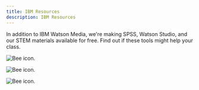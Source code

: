 ```yaml
---
title: IBM Resources
description: IBM Resources
---
```


<PageDescription>

In addition to IBM Watson Media, we're making SPSS, Watson Studio, and our STEM materials available for free. Find out if these tools might help your class.

</PageDescription>

<Row className="resource-card-group">
<Column colMd={4} colLg={4} noGutterSm>
    <ResourceCard
      subTitle="IBM SPSS Statistics"
      actionIcon="launch"
      aspectRatio="2:1"
      href="https://www.ibm.com/products/spss-statistics?p1=Search&p4=p50715561164&p5=e&cm_mmc=Search_Google-_-1S_1S-_-WW_NA-_-spss_e&cm_mmca7=71700000060951760&cm_mmca8=kwd-98310549&cm_mmca9=CjwKCAjwsMzzBRACEiwAx4lLGylmNvmgJ2QR_bpdY4jjtPOaqxkWP85V5xwVuZbl8OS_5avNWKT_uBoCRmEQAvD_BwE&cm_mmca10=407020396689&cm_mmca11=e&gclid=CjwKCAjwsMzzBRACEiwAx4lLGylmNvmgJ2QR_bpdY4jjtPOaqxkWP85V5xwVuZbl8OS_5avNWKT_uBoCRmEQAvD_BwE&gclsrc=aw.ds"
      >

![Bee icon.](../images/icons/bee-icon.svg)

  </ResourceCard>
</Column>
<Column colMd={4} colLg={4} noGutterSm>
    <ResourceCard
      subTitle="IBM Watson Studio"
      actionIcon="launch"
      aspectRatio="2:1"
      href="https://www.ibm.com/cloud/watson-studio?p1=Search&p4=p50329361744&p5=e&cm_mmc=Search_Google-_-1S_1S-_-WW_NA-_-watson%20studio_e&cm_mmca7=71700000061141377&cm_mmca8=kwd-350089258254&cm_mmca9=CjwKCAjwsMzzBRACEiwAx4lLG5cFGEj2vD3d_9nyj3gGG42v8C6qkUvsCJQGtUBu-eDs9b0HAo_a6RoCT_AQAvD_BwE&cm_mmca10=406140991618&cm_mmca11=e&gclid=CjwKCAjwsMzzBRACEiwAx4lLG5cFGEj2vD3d_9nyj3gGG42v8C6qkUvsCJQGtUBu-eDs9b0HAo_a6RoCT_AQAvD_BwE&gclsrc=aw.ds"
      >

![Bee icon.](../images/icons/bee-icon.svg)

  </ResourceCard>
</Column>
<Column colMd={4} colLg={4} noGutterSm>
    <ResourceCard
      subTitle="IBM Watson Media"
      actionIcon="launch"
      aspectRatio="2:1"
      href="https://www.ibm.com/watson/media"
      >

![Bee icon.](../images/icons/bee-icon.svg)

  </ResourceCard>
</Column>
</Row>
